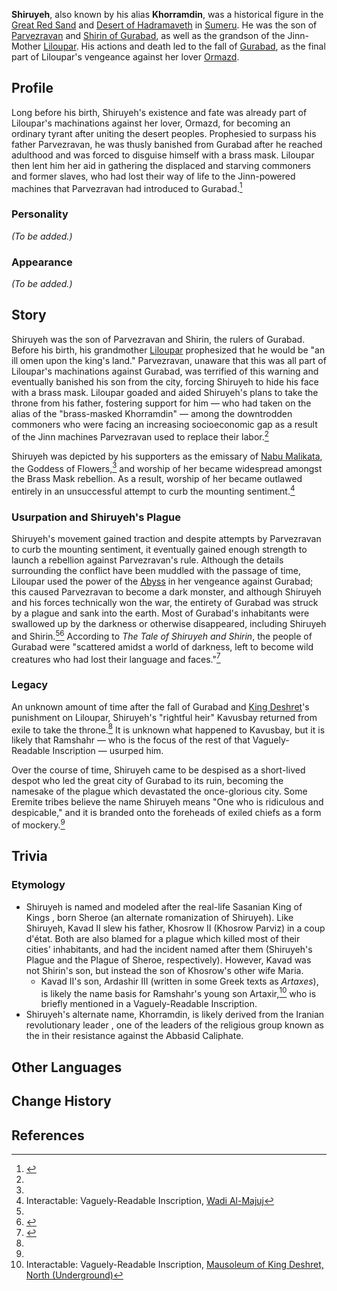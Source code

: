 {{Meta
|missing_NPC_profile  = yes
}}
{{Character Infobox
|type             = Mentioned
|image            = NPC Shiruyeh.png
|realname         = <!-- Optional, if different from in-game name -->
|deceased         = <!-- Past (for deceased prior to events of the game) or free response -->
|region           = Sumeru
|affiliation      = Gurabad
|title            = Lord of Pestilence
|title2           = The Emissary of the [[Nabu Malikata|Mistress]]
|title3           = Masked Hermit-King<ref name="VRI">Interactable: Vaguely-Readable Inscription, [[Primal Obelisk#Mausoleum of King Deshret, East (Underground)|Mausoleum of King Deshret, East (Underground)]]</ref>

|ancestry         = <!-- Clan/family -->
|father           = Parvezravan
|mother           = Shirin of Gurabad
|spouse           = 
|sibling          = 
|child            = 
|relative         = Ormazd
|relativeNote     = maternal grandfather
|relative2        = Liloupar
|relativeNote2    = maternal and paternal grandmother
}}
'''Shiruyeh''', also known by his alias '''Khorramdin''', was a historical figure in the [[Great Red Sand]] and [[Desert of Hadramaveth]] in [[Sumeru]]. He was the son of [[Parvezravan]] and [[Shirin of Gurabad]], as well as the grandson of the Jinn-Mother [[Liloupar]]. His actions and death led to the fall of [[Gurabad]], as the final part of Liloupar's vengeance against her lover [[Ormazd]].

==Profile==
Long before his birth, Shiruyeh's existence and fate was already part of Liloupar's machinations against her lover, Ormazd, for becoming an ordinary tyrant after uniting the desert peoples. Prophesied to surpass his father Parvezravan, he was thusly banished from Gurabad after he reached adulthood and was forced to disguise himself with a brass mask. Liloupar then lent him her aid in gathering the displaced and starving commoners and former slaves, who had lost their way of life to the Jinn-powered machines that Parvezravan had introduced to Gurabad.<ref name="MoG">{{Ref/Quest|Memories of Gurabad}}</ref>

===Personality===
''(To be added.)''

===Appearance===
''(To be added.)''

==Story==
Shiruyeh was the son of Parvezravan and Shirin, the rulers of Gurabad. Before his birth, his grandmother [[Liloupar]] prophesized that he would be "an ill omen upon the king's land." Parvezravan, unaware that this was all part of Liloupar's machinations against Gurabad, was terrified of this warning and eventually banished his son from the city, forcing Shiruyeh to hide his face with a brass mask. Liloupar goaded and aided Shiruyeh's plans to take the throne from his father, fostering support for him &mdash; who had taken on the alias of the "brass-masked Khorramdin" &mdash; among the downtrodden commoners who were facing an increasing socioeconomic gap as a result of the Jinn machines Parvezravan used to replace their labor.<ref name="MoG" />

Shiruyeh was depicted by his supporters as the emissary of [[Nabu Malikata]], the Goddess of Flowers,<ref name="MoG" /> and worship of her became widespread amongst the Brass Mask rebellion. As a result, worship of her became outlawed entirely in an unsuccessful attempt to curb the mounting sentiment.<ref>Interactable: Vaguely-Readable Inscription, [[Primal Obelisk#Wadi Al-Majuj|Wadi Al-Majuj]]</ref>

===Usurpation and Shiruyeh's Plague===
Shiruyeh's movement gained traction and despite attempts by Parvezravan to curb the mounting sentiment, it eventually gained enough strength to launch a rebellion against Parvezravan's rule. Although the details surrounding the conflict have been muddled with the passage of time, Liloupar used the power of the [[Abyss]] in her vengeance against Gurabad; this caused Parvezravan to become a dark monster, and although Shiruyeh and his forces technically won the war, the entirety of Gurabad was struck by a plague and sank into the earth. Most of Gurabad's inhabitants were swallowed up by the darkness or otherwise disappeared, including Shiruyeh and Shirin.<ref name="MoG" /><ref>{{Ref/Book|The Tale of Shiruyeh and Shirin|2}}</ref> According to ''The Tale of Shiruyeh and Shirin'', the people of Gurabad were "scattered amidst a world of darkness, left to become wild creatures who had lost their language and faces."<ref name="TToSS1">{{Ref/Book|The Tale of Shiruyeh and Shirin|1}}</ref>

===Legacy===
An unknown amount of time after the fall of Gurabad and [[King Deshret]]'s punishment on Liloupar, Shiruyeh's "rightful heir" Kavusbay returned from exile to take the throne.<ref name="VRI" /> It is unknown what happened to Kavusbay, but it is likely that Ramshahr &mdash; who is the focus of the rest of that Vaguely-Readable Inscription &mdash; usurped him.

Over the course of time, Shiruyeh came to be despised as a short-lived despot who led the great city of Gurabad to its ruin, becoming the namesake of the plague which devastated the once-glorious city. Some Eremite tribes believe the name Shiruyeh means "One who is ridiculous and despicable," and it is branded onto the foreheads of exiled chiefs as a form of mockery.<ref name="TToSS1" />

==Trivia==
===Etymology===
*Shiruyeh is named and modeled after the real-life Sasanian King of Kings {{w|Kavad II}}, born Sheroe (an alternate romanization of Shiruyeh). Like Shiruyeh, Kavad II slew his father, Khosrow II (Khosrow Parviz) in a coup d'état. Both are also blamed for a plague which killed most of their cities' inhabitants, and had the incident named after them (Shiruyeh's Plague and the Plague of Sheroe, respectively). However, Kavad was not Shirin's son, but instead the son of Khosrow's other wife Maria.
**Kavad II's son, Ardashir III (written in some Greek texts as ''Artaxes''), is likely the name basis for Ramshahr's young son Artaxir,<ref>Interactable: Vaguely-Readable Inscription, [[Primal Obelisk#Mausoleum of King Deshret, North (Underground)|Mausoleum of King Deshret, North (Underground)]]</ref> who is briefly mentioned in a Vaguely-Readable Inscription.
*Shiruyeh's alternate name, Khorramdin, is likely derived from the Iranian revolutionary leader {{w|Babak Khorramdin}}, one of the leaders of the religious group known as the {{w|Khurramites}} in their resistance against the Abbasid Caliphate.
<!--Unhide if a Note is used on the page. (See Asase Hibiki's page for an example usage.)
==Notes==
{{Reflist|note=1}}
-->
==Other Languages==
{{Other Languages|default_hidden=1
|en      = Shiruyeh
|zhs     = 希鲁伊
|zhs_rm  = Xīlǔyī
|zht     = 希魯伊
|zht_rm  = Xīlǔyī
|ja      = シェロイ
|ja_rm   = Sheroi
|ko      = 시루이
|es      = Shiruyeh
|fr      = Shiruyeh
|ru      = Шируе
|th      = Shiruyeh
|vi      = Shiruyeh
|de      = Shiruyeh
|id      = Shiruyeh
|pt      = Shiruyeh
|tr      = Shiruyeh
|it      = Shiruyeh
}}

==Change History==
{{Change History|introduced=3.0}}

==References==
{{Reflist}}